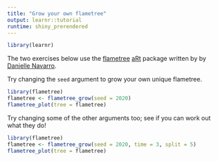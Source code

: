 ```yaml
---
title: "Grow your own flametree"
output: learnr::tutorial
runtime: shiny_prerendered
---
```


```r
library(learnr)
```

The two exercises below use the [flametree](https://github.com/djnavarro/flametree) [aRt](https://github.com/djnavarro) package written by by [Danielle Navarro](https://djnavarro.net/).

Try changing the `seed` argument to grow your own unique flametree.

```r
library(flametree)
flametree <- flametree_grow(seed = 2020)
flametree_plot(tree = flametree)  
```

Try changing some of the other arguments too; see if you can work out what they do!

```r
library(flametree)
flametree <- flametree_grow(seed = 2020, time = 3, split = 5) 
flametree_plot(tree = flametree)  
```